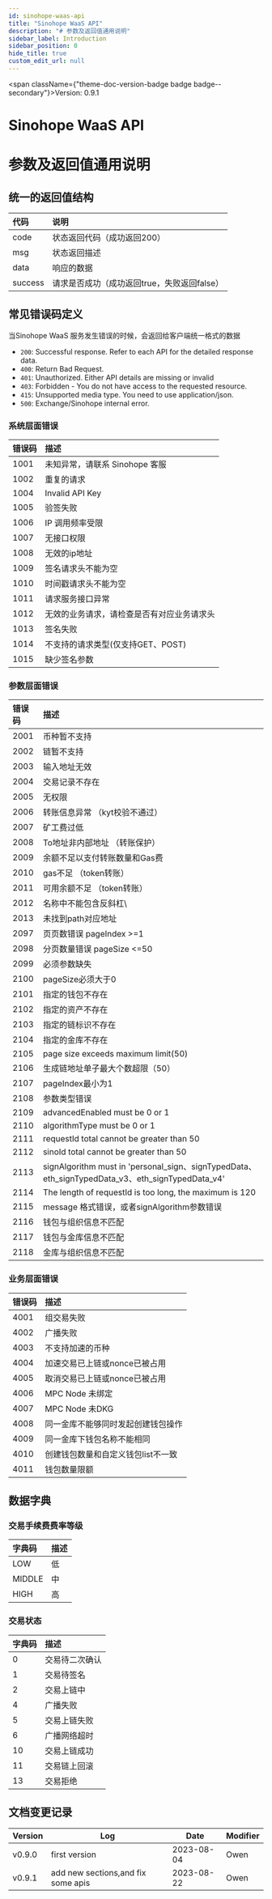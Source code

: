 ```yaml
---
id: sinohope-waas-api
title: "Sinohope WaaS API"
description: "# 参数及返回值通用说明"
sidebar_label: Introduction
sidebar_position: 0
hide_title: true
custom_edit_url: null
---
```



<span className={"theme-doc-version-badge badge badge--secondary"}>Version: 0.9.1</span>

# Sinohope WaaS API



# 参数及返回值通用说明
## 统一的返回值结构
| 代码 | 说明 |
| :-- |:---------------|
| code | 状态返回代码（成功返回200） |
| msg | 状态返回描述 |
| data | 响应的数据 |
| success | 请求是否成功（成功返回true，失败返回false） |

## 常见错误码定义

当Sinohope WaaS 服务发生错误的时候，会返回给客户端统一格式的数据

- `200`: Successful response. Refer to each API for the detailed response data.
- `400`: Return Bad Request.
- `401`: Unauthorized. Either API details are missing or invalid
- `403`: Forbidden - You do not have access to the requested resource.
- `415`: Unsupported media type. You need to use application/json.
- `500`: Exchange/Sinohope internal error.

### 系统层面错误
| 错误码 | 描述 |
| :-- |:---------------|
| 1001 | 未知异常，请联系 Sinohope 客服 |
| 1002 | 重复的请求 |
| 1004 | Invalid API Key |
| 1005 | 验签失败 |
| 1006 | IP 调用频率受限 |
| 1007 | 无接口权限 |
| 1008 | 无效的ip地址 |
| 1009 | 签名请求头不能为空 |
| 1010 | 时间戳请求头不能为空 |
| 1011 | 请求服务接口异常 |
| 1012 | 无效的业务请求，请检查是否有对应业务请求头 |
| 1013 | 签名失败 |
| 1014 | 不支持的请求类型(仅支持GET、POST) |
| 1015 | 缺少签名参数 |

### 参数层面错误
| 错误码 | 描述 |
| :-- |:---------------|
| 2001 | 币种暂不支持 |
| 2002 | 链暂不支持 |
| 2003 | 输入地址无效 |
| 2004 | 交易记录不存在 |
| 2005 | 无权限 |
| 2006 | 转账信息异常 （kyt校验不通过） |
| 2007 | 矿工费过低 |
| 2008 | To地址非内部地址 （转账保护） |
| 2009 | 余额不足以支付转账数量和Gas费 |
| 2010 | gas不足 （token转账） |
| 2011 | 可用余额不足 （token转账） |
| 2012 | 名称中不能包含反斜杠\ |
| 2013 | 未找到path对应地址 |
| 2097 | 页页数错误 pageIndex >=1 |
| 2098 | 分页数量错误 pageSize <=50 |
| 2099 | 必须参数缺失 |
| 2100 | pageSize必须大于0 |
| 2101 | 指定的钱包不存在 |
| 2102 | 指定的资产不存在 |
| 2103 | 指定的链标识不存在 |
| 2104 | 指定的金库不存在 |
| 2105 | page size exceeds maximum limit(50) |
| 2106 | 生成链地址单子最大个数超限（50） |
| 2107 | pageIndex最小为1 |
| 2108 | 参数类型错误 |
| 2109 | advancedEnabled must be 0 or 1 |
| 2110 | algorithmType must be 0 or 1 |
| 2111 | requestId total cannot be greater than 50 |
| 2112 | sinoId total cannot be greater than 50 |
| 2113 | signAlgorithm must in 'personal_sign、signTypedData、 eth_signTypedData_v3、eth_signTypedData_v4' |
| 2114 | The length of requestId is too long, the maximum is 120 |
| 2115 | message 格式错误，或者signAlgorithm参数错误 |
| 2116 | 钱包与组织信息不匹配 |
| 2117 | 钱包与金库信息不匹配 |
| 2118 | 金库与组织信息不匹配 |

### 业务层面错误
| 错误码 | 描述 |
| :-- |:---------------|
| 4001 | 组交易失败 |
| 4002 | 广播失败 |
| 4003 | 不支持加速的币种 |
| 4004 | 加速交易已上链或nonce已被占用 |
| 4005 | 取消交易已上链或nonce已被占用 |
| 4006 | MPC Node 未绑定 |
| 4007 | MPC Node 未DKG |
| 4008 | 同一金库不能够同时发起创建钱包操作 |
| 4009 | 同一金库下钱包名称不能相同 |
| 4010 | 创建钱包数量和自定义钱包list不一致 |
| 4011 | 钱包数量限额 |

## 数据字典
### 交易手续费费率等级
| 字典码 | 描述 |
| :-- |:---------------|
| LOW | 低 |
| MIDDLE | 中 |
| HIGH | 高 |

### 交易状态
| 字典码 | 描述 |
| :-- |:---------------|
| 0 | 交易待二次确认 |
| 1 | 交易待签名 |
| 2 | 交易上链中 |
| 4 | 广播失败 |
| 5 | 交易上链失败 |
| 6 | 广播网络超时 |
| 10 | 交易上链成功 |
| 11 | 交易链上回滚 |
| 13 | 交易拒绝 |


## 文档变更记录

| Version | Log           | Date       | Modifier |
| ---- | ------------- | ---------- | ------ |
| v0.9.0 | first version | 2023-08-04 | Owen  |
| v0.9.1 | add new sections,and fix some apis | 2023-08-22 | Owen  |

